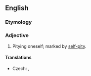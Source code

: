 ==English==

===Etymology===
{{prefix|en|self|pitying}}

===Adjective===
{{en-adj}}

# Pitying oneself; marked by [[self-pity]].

====Translations====
{{trans-top|marked by self-pity}}
* Czech: {{t|cs|sebelítostivý|m}}, {{t|cs|bolestínský|m}}
{{trans-mid}}
{{trans-bottom}}
